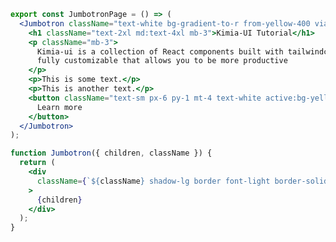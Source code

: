 ```jsx
export const JumbotronPage = () => (
  <Jumbotron className="text-white bg-gradient-to-r from-yellow-400 via-red-500 to-pink-500">
    <h1 className="text-2xl md:text-4xl mb-3">Kimia-UI Tutorial</h1>
    <p className="mb-3">
      Kimia-ui is a collection of React components built with tailwindcss and
      fully customizable that allows you to be more productive
    </p>
    <p>This is some text.</p>
    <p>This is another text.</p>
    <button className="text-sm px-6 py-1 mt-4 text-white active:bg-yellow-500 focus:outline-none border-solid border">
      Learn more
    </button>
  </Jumbotron>
);

function Jumbotron({ children, className }) {
  return (
    <div
      className={`${className} shadow-lg border font-light border-solid rounded-sm py-12 px-8 mb-8`}
    >
      {children}
    </div>
  );
}
```
